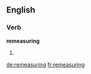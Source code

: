 ==English==

===Verb===
'''remeasuring'''

# {{present participle of|remeasure}}

[[de:remeasuring]]
[[fr:remeasuring]]
